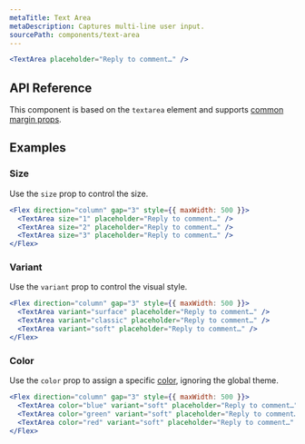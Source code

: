 ```yaml
---
metaTitle: Text Area
metaDescription: Captures multi-line user input.
sourcePath: components/text-area
---
```


```jsx live=true
<TextArea placeholder="Reply to comment…" />
```

## API Reference

This component is based on the `textarea` element and supports [common margin props](/themes/docs/theme/layout#margin-props).

<ThemesPropsTable name="textArea" />

## Examples

### Size

Use the `size` prop to control the size.

```jsx live=true
<Flex direction="column" gap="3" style={{ maxWidth: 500 }}>
  <TextArea size="1" placeholder="Reply to comment…" />
  <TextArea size="2" placeholder="Reply to comment…" />
  <TextArea size="3" placeholder="Reply to comment…" />
</Flex>
```

### Variant

Use the `variant` prop to control the visual style.

```jsx live=true
<Flex direction="column" gap="3" style={{ maxWidth: 500 }}>
  <TextArea variant="surface" placeholder="Reply to comment…" />
  <TextArea variant="classic" placeholder="Reply to comment…" />
  <TextArea variant="soft" placeholder="Reply to comment…" />
</Flex>
```

### Color

Use the `color` prop to assign a specific [color](/themes/docs/theme/color), ignoring the global theme.

```jsx live=true
<Flex direction="column" gap="3" style={{ maxWidth: 500 }}>
  <TextArea color="blue" variant="soft" placeholder="Reply to comment…" />
  <TextArea color="green" variant="soft" placeholder="Reply to comment…" />
  <TextArea color="red" variant="soft" placeholder="Reply to comment…" />
</Flex>
```

